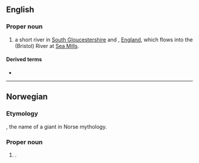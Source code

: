 ==English==
{{wp|River Trym}}

===Proper noun===
{{en-prop}}

# a short river in [[South Gloucestershire]] and {{l|en|Bristol}}, [[England]], which flows into the (Bristol) River {{l|en|Avon}} at [[Sea Mills]]. {{topics|en|Rivers in England}}

====Derived terms====
* {{l|en|Westbury-on-Trym}}

----
==Norwegian==

===Etymology===
{{der|no|non|Þrymr||noise", "uproar}}, the name of a giant in Norse mythology.

===Proper noun===
{{head|no|proper noun}}

# {{given name|no|male}}.